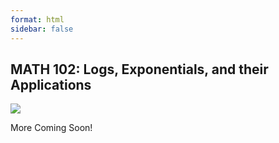 ```yaml
---
format: html
sidebar: false
---
```



## MATH 102: Logs, Exponentials, and their Applications


::: {.grid}

::: {.g-col-4}
![](images/MATH0105_hex_sticker.png)
:::

::: {.g-col-8}

:::

:::


More Coming Soon!